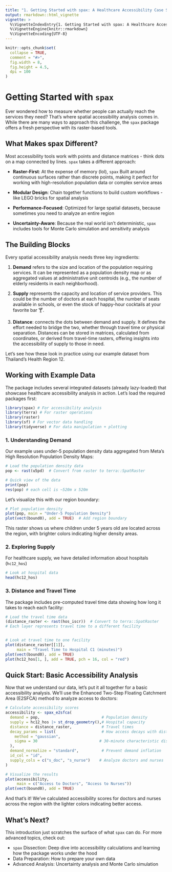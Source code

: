 ```yaml
---
title: "1. Getting Started with spax: A Healthcare Accessibility Case Study"
output: rmarkdown::html_vignette
vignette: >
  %\VignetteIndexEntry{1. Getting Started with spax: A Healthcare Accessibility Case Study}
  %\VignetteEngine{knitr::rmarkdown}
  %\VignetteEncoding{UTF-8}
---
```


```r
knitr::opts_chunk$set(
  collapse = TRUE,
  comment = "#>",
  fig.width = 8,
  fig.height = 4.5,
  dpi = 100
)
```

# Getting Started with `spax`

Ever wondered how to measure whether people can actually reach the services they need? That's where spatial accessibility analysis comes in. While there are many ways to approach this challenge, the `spax` package offers a fresh perspective with its raster-based tools.

## What Makes spax Different?

Most accessibility tools work with points and distance matrices - think dots on a map connected by lines. `spax` takes a different approach:

-   **Raster-First**: At the expense of memory (lol), `spax` Built around continuous surfaces rather than discrete points, making it perfect for working with high-resolution population data or complex service areas

-   **Modular Design**: Chain together functions to build custom workflows - like LEGO bricks for spatial analysis

-   **Performance-Focused**: Optimized for large spatial datasets, because sometimes you need to analyze an entire region

-   **Uncertainty-Aware**: Because the real world isn't deterministic, `spax` includes tools for Monte Carlo simulation and sensitivity analysis

## The Building Blocks

Every spatial accessibility analysis needs three key ingredients:

1.  **Demand** refers to the size and location of the population requiring services. It can be represented as a population density map or as aggregated values at administrative unit centroids (e.g., the number of elderly residents in each neighborhood).

2.  **Supply** represents the capacity and location of service providers. This could be the number of doctors at each hospital, the number of seats available in schools, or even the stock of happy-hour cocktails at your favorite bar 🍸.

3.  **Distance**: connects the dots between demand and supply. It defines the effort needed to bridge the two, whether through travel time or physical separation. Distances can be stored in matrices, calculated from coordinates, or derived from travel-time rasters, offering insights into the accessibility of supply to those in need.

Let's see how these look in practice using our example dataset from Thailand's Health Region 12.

## Working with Example Data

The package includes several integrated datasets (already lazy-loaded) that showcase healthcare accessibility analysis in action. Let's load the required packages first:

```r
library(spax) # For accessibility analysis
library(terra) # For raster operations
library(raster)
library(sf) # For vector data handling
library(tidyverse) # For data manipulation + plotting
```

### 1. Understanding Demand

Our example uses under-5 population density data aggregated from Meta's High Resolution Population Density Maps:

```r
# Load the population density data 
pop <- rast(u5pd)  # Convert from raster to terra::SpatRaster

# Quick view of the data
print(pop)
res(pop) # each cell is ~520m x 520m
```

Let's visualize this with our region boundary:

```r
# Plot population density
plot(pop, main = "Under-5 Population Density")
plot(vect(bound0), add = TRUE)  # Add region boundary
```

This raster shows us where children under 5 years old are located across the region, with brighter colors indicating higher density areas.

### 2. Exploring Supply

For healthcare supply, we have detailed information about hospitals (`hc12_hos`)

```r
# Look at hospital data
head(hc12_hos)
```

### 3. Distance and Travel Time

The package includes pre-computed travel time data showing how long it takes to reach each facility:

```r
# Load the travel time data
(distance_raster <- rast(hos_iscr))  # Convert to terra::SpatRaster
# Each layer represents travel time to a different facility


# Look at travel time to one facility
plot(distance_raster[[1]], 
     main = "Travel Time to Hospital C1 (minutes)")
plot(vect(bound0), add = TRUE)
plot(hc12_hos[1, ], add = TRUE, pch = 16, col = "red")
```

## Quick Start: Basic Accessibility Analysis

Now that we understand our data, let's put it all together for a basic accessibility analysis. We'll use the Enhanced Two-Step Floating Catchment Area (E2SFCA) method to analyze access to doctors:

```r
# Calculate accessibility scores
accessibility <- spax_e2sfca(
  demand = pop,                           # Population density
  supply = hc12_hos |> st_drop_geometry(),# Hospital capacity
  distance = distance_raster,             # Travel times
  decay_params = list(                    # How access decays with distance
    method = "gaussian", 
    sigma = 30                           # 30-minute characteristic distance
  ),
  demand_normalize = "standard",          # Prevent demand inflation
  id_col = "id",
  supply_cols = c("s_doc", "s_nurse")    # Analyze doctors and nurses
)
```

```r
# Visualize the results
plot(accessibility, 
     main = c("Access to Doctors", "Access to Nurses"))
plot(vect(bound0), add = TRUE)
```

And that's it! We've calculated accessibility scores for doctors and nurses across the region with the lighter colors indicating better access.

## What's Next?

This introduction just scratches the surface of what `spax` can do. For more advanced topics, check out:

-   `spax` Dissection: Deep dive into accessibility calculations and learning how the package works under the hood
-   Data Preparation: How to prepare your own data
-   Advanced Analysis: Uncertainty analysis and Monte Carlo simulation
